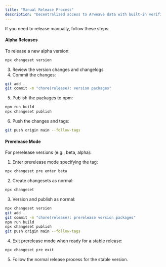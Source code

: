 ```yaml
---
title: "Manual Release Process"
description: "Decentralized access to Arweave data with built-in verification and gateway routing"
---
```


If you need to release manually, follow these steps:

#### Alpha Releases

To release a new alpha version:

```bash
npx changeset version
```

3. Review the version changes and changelogs
4. Commit the changes:

```bash
git add .
git commit -m "chore(release): version packages"
```

5. Publish the packages to npm:

```bash
npm run build
npx changeset publish
```

6. Push the changes and tags:

```bash
git push origin main --follow-tags
```

#### Prerelease Mode

For prerelease versions (e.g., beta, alpha):

1. Enter prerelease mode specifying the tag:

```bash
npx changeset pre enter beta
```

2. Create changesets as normal:

```bash
npx changeset
```

3. Version and publish as normal:

```bash
npx changeset version
git add .
git commit -m "chore(release): prerelease version packages"
npm run build
npx changeset publish
git push origin main --follow-tags
```

4. Exit prerelease mode when ready for a stable release:

```bash
npx changeset pre exit
```

5. Follow the normal release process for the stable version.